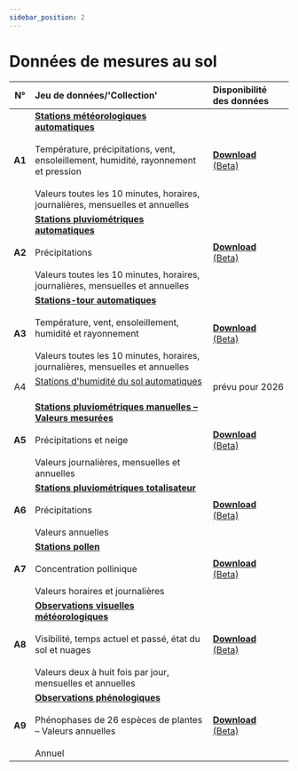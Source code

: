 ```yaml
---
sidebar_position: 2
---
```


# Données de mesures au sol

| N°     | Jeu de données/'Collection' | Disponibilité des données |
|:------:|:---------|:---------|
| **A1** | [**Stations météorologiques automatiques**](/a-data-groundbased/a1-automatic-weather-stations) <br></br> Température, précipitations, vent, ensoleillement, humidité, rayonnement et pression <br></br> Valeurs toutes les 10 minutes, horaires, journalières, mensuelles et annuelles | [**Download** (Beta)](https://opendatadocs.meteoswiss.ch/a-data-groundbased/a1-automatic-weather-stations#data-download) |
| **A2** | [**Stations pluviométriques automatiques**](/a-data-groundbased/a2-automatic-precipitation-stations) <br></br> Précipitations <br></br> Valeurs toutes les 10 minutes, horaires, journalières, mensuelles et annuelles | [**Download** (Beta)](https://opendatadocs.meteoswiss.ch/a-data-groundbased/a2-automatic-precipitation-stations#data-download) |
| **A3** | [**Stations-tour automatiques**](/a-data-groundbased/a3-automatic-tower-stations) <br></br> Température, vent, ensoleillement, humidité et rayonnement <br></br> Valeurs toutes les 10 minutes, horaires, journalières, mensuelles et annuelles | [**Download** (Beta)](https://opendatadocs.meteoswiss.ch/a-data-groundbased/a3-automatic-tower-stations#data-download) |
| A4     | [Stations d'humidité du sol automatiques](/a-data-groundbased/a4-automatic-soil-stations) <br></br> | prévu pour 2026 |
| **A5** | [**Stations pluviométriques manuelles – Valeurs mesurées**](/a-data-groundbased/a5-manual-precipitation-stations) <br></br> Précipitations et neige <br></br> Valeurs journalières, mensuelles et annuelles | [**Download** (Beta)](https://opendatadocs.meteoswiss.ch/a-data-groundbased/a5-manual-precipitation-stations#data-download) |
| **A6** | [**Stations pluviométriques totalisateur**](/a-data-groundbased/a6-totaliser-precipitation-stations) <br></br> Précipitations <br></br> Valeurs annuelles | [**Download** (Beta)](https://opendatadocs.meteoswiss.ch/a-data-groundbased/a6-totaliser-precipitation-stations#data-download) |
| **A7** | [**Stations pollen**](/a-data-groundbased/a7-pollen-stations) <br></br> Concentration pollinique <br></br> Valeurs horaires et journalières | [**Download** (Beta)](https://opendatadocs.meteoswiss.ch/a-data-groundbased/a7-pollen-stations#data-download) |
| **A8** | [**Observations visuelles météorologiques**](/a-data-groundbased/a8-meteorological-visual-observations) <br></br> Visibilité, temps actuel et passé, état du sol et nuages <br></br> Valeurs deux à huit fois par jour, mensuelles et annuelles | [**Download** (Beta)](https://opendatadocs.meteoswiss.ch/a-data-groundbased/a8-meteorological-visual-observations#data-download) |
| **A9** | [**Observations phénologiques**](/a-data-groundbased/a9-phenological-observations) <br></br> Phénophases de 26 espèces de plantes – Valeurs annuelles <br></br> Annuel | [**Download** (Beta)](https://opendatadocs.meteoswiss.ch/a-data-groundbased/a9-phenological-observations#data-download) |
